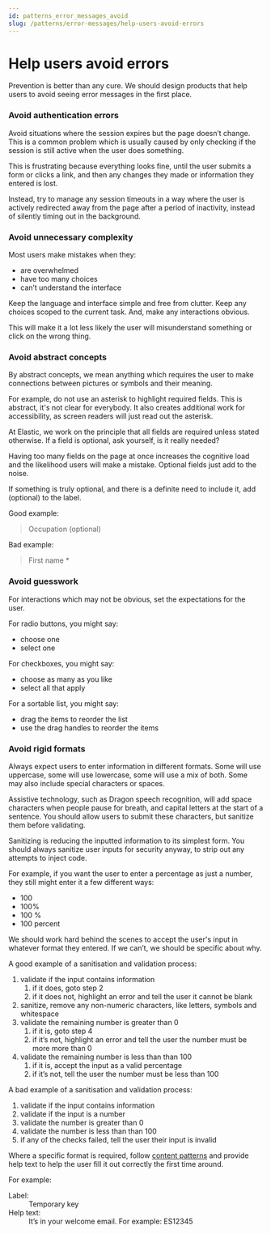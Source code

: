 ```yaml
---
id: patterns_error_messages_avoid
slug: /patterns/error-messages/help-users-avoid-errors
---
```


# Help users avoid errors

Prevention is better than any cure. We should design products that help users to avoid seeing error messages in the first place.

### Avoid authentication errors
Avoid situations where the session expires but the page doesn’t change. This is a common problem which is usually caused by only checking if the session is still active when the user does something.

This is frustrating because everything looks fine, until the user submits a form or clicks a link, and then any changes they made or information they entered is lost.

Instead, try to manage any session timeouts in a way where the user is actively redirected away from the page after a period of inactivity, instead of silently timing out in the background.

### Avoid unnecessary complexity
Most users make mistakes when they:
- are overwhelmed
- have too many choices
- can’t understand the interface

Keep the language and interface simple and free from clutter. Keep any choices scoped to the current task. And, make any interactions obvious.

This will make it a lot less likely the user will misunderstand something or click on the wrong thing.

### Avoid abstract concepts
By abstract concepts, we mean anything which requires the user to make connections between pictures or symbols and their meaning.

For example, do not use an asterisk to highlight required fields. This is abstract, it's not clear for everybody. It also creates additional work for accessibility, as screen readers will just read out the asterisk.

At Elastic, we work on the principle that all fields are required unless stated otherwise. If a field is optional, ask yourself, is it really needed?

Having too many fields on the page at once increases the cognitive load and the likelihood users will make a mistake. Optional fields just add to the noise.

If something is truly optional, and there is a definite need to include it, add (optional) to the label.

Good example:
> Occupation (optional)

Bad example:
> First name *

### Avoid guesswork
For interactions which may not be obvious, set the expectations for the user.

For radio buttons, you might say:
- choose one
- select one

For checkboxes, you might say:
- choose as many as you like
- select all that apply

For a sortable list, you might say:
- drag the items to reorder the list
- use the drag handles to reorder the items

### Avoid rigid formats
Always expect users to enter information in different formats. Some will use uppercase, some will use lowercase, some will use a mix of both. Some may also include special characters or spaces.

Assistive technology, such as Dragon speech recognition, will add space characters when people pause for breath, and capital letters at the start of a sentence. You should allow users to submit these characters, but sanitize them before validating.

Sanitizing is reducing the inputted information to its simplest form. You should always sanitize user inputs for security anyway, to strip out any attempts to inject code.

For example, if you want the user to enter a percentage as just a number, they still might enter it a few different ways:
- 100
- 100%
- 100 %
- 100 percent

We should work hard behind the scenes to accept the user's input in whatever format they entered. If we can’t, we should be specific about why.

A good example of a sanitisation and validation process:
<ol>
  <li>
    <span>validate if the input contains information</span>
    <ol>
      <li>
        <span>
          if it does, goto step 2
        </span>
      </li>
      <li>
        <span>
          if it does not, highlight an error and tell the user it cannot be blank
        </span>
      </li>
    </ol>
  </li>
  <li>
    <span>
      sanitize, remove any non-numeric characters, like letters, symbols and whitespace
    </span>
  </li>
  <li>
    <span>
      validate the remaining number is greater than 0
    </span>
    <ol>
      <li>
        <span>
          if it is, goto step 4
        </span>
      </li>
      <li>
        <span>
          if it’s not, highlight an error and tell the user the number must be more more than 0
        </span>
      </li>
    </ol>
  </li>
  <li>
    <span>
      validate the remaining number is less than than 100
    </span>
    <ol>
      <li>
        <span>
          if it is, accept the input as a valid percentage
        </span>
      </li>
      <li>
        <span>
          if it’s not, tell the user the number must be less than 100
        </span>
      </li>
    </ol>
  </li>
</ol>

A bad example of a sanitisation and validation process:
1. validate if the input contains information
2. validate if the input is a number
3. validate the number is greater than 0
4. validate the number is less than than 100
5. if any of the checks failed, tell the user their input is invalid

Where a specific format is required, follow [content patterns](../help_content.mdx#fields-and-settings) and provide help text to help the user fill it out correctly the first time around.

For example:    
<dl>
  <dt>
    Label:
  </dt>
  <dd>
    Temporary key
  </dd>
  <dt>
    Help text:
  </dt>
  <dd>
    It’s in your welcome email. For example: ES12345
  </dd>
</dl>